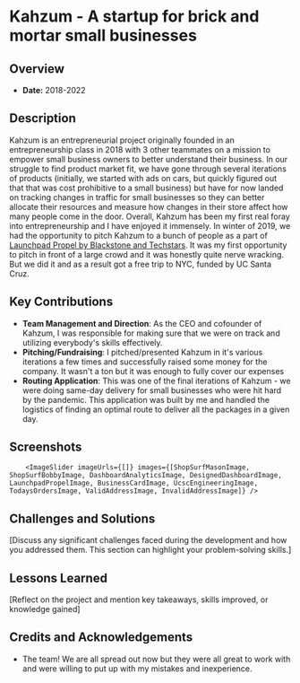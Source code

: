 
# Kahzum - A startup for brick and mortar small businesses

## Overview
- **Date:** 2018-2022

## Description
Kahzum is an entrepreneurial project originally founded in an entrepreneurship class in 2018 with 3 other teammates on a mission to empower small business owners to better understand their business. In our struggle to find product market fit, we have gone through several iterations of products (initially, we started with ads on cars, but quickly figured out that that was cost prohibitive to a small business) but have for now landed on tracking changes in traffic for small businesses so they can better allocate their resources and measure how changes in their store affect how many people come in the door.
Overall, Kahzum has been my first real foray into entrepreneurship and I have enjoyed it immensely. In winter of 2019, we had the opportunity to pitch Kahzum to a bunch of people as a part of [Launchpad Propel by Blackstone and Techstars](http://events.techstars.com/blackstone-launchpad-propel). It was my first opportunity to pitch in front of a large crowd and it was honestly quite nerve wracking. But we did it and as a result got a free trip to NYC, funded by UC Santa Cruz.

## Key Contributions
- **Team Management and Direction**: As the CEO and cofounder of Kahzum, I was responsible for making sure that we were on track and utilizing everybody's skills effectively.
- **Pitching/Fundraising**: I pitched/presented Kahzum in it's various iterations a few times and successfully raised some money for the company. It wasn't a ton but it was enough to fully cover our expenses
- **Routing Application**: This was one of the final iterations of Kahzum - we were doing same-day delivery for small businesses who were hit hard by the pandemic. This application was built by me and handled the logistics of finding an optimal route to deliver all the packages in a given day.

## Screenshots


        <ImageSlider imageUrls={[]} images={[ShopSurfMasonImage, ShopSurfBobbyImage, DashboardAnalyticsImage, DesignedDashboardImage, LaunchpadPropelImage, BusinessCardImage, UcscEngineeringImage, TodaysOrdersImage, ValidAddressImage, InvalidAddressImage]} />

## Challenges and Solutions
[Discuss any significant challenges faced during the development and how you addressed them. This section can highlight your problem-solving skills.]

## Lessons Learned
[Reflect on the project and mention key takeaways, skills improved, or knowledge gained]

## Credits and Acknowledgements
- The team! We are all spread out now but they were all great to work with and were willing to put up with my mistakes and inexperience.
